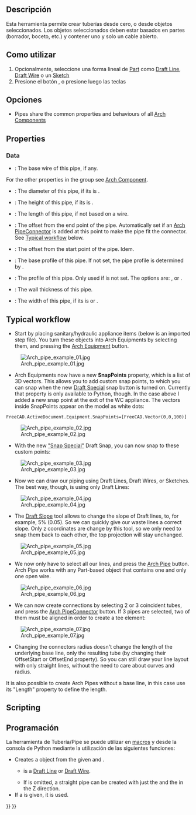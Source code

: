 <languages/>

<div class="mw-translate-fuzzy">
{{docnav/es
|[[Arch_CompPipe/es|Arch CompPipe]]
|[[Arch_PipeConnector/es|Pipe Connector]]
|[[Arch_Workbench/es|Arch]]
|IconL=Arch_CompPipe.png
|IconC=Workbench_Arch.svg
|IconR=Arch_PipeConnector.svg
}}
</div>

{{VeryImportantMessage|THIS COMMAND IS PART OF THE INTEGRATED [[BIM_Workbench|BIM WORKBENCH]] IN V1.0<br>
This page has been updated for that version.}}

<div class="mw-translate-fuzzy">
{{GuiCommand/es
|Name=Arch Pipe
|Name/es=Arch Pipe
|Workbenches=[[Arch_Workbench/es|Arch]]
|MenuLocation=Arch → Pipe Tools → Pipe
|Shortcut=P I
|SeeAlso=[[Arch PipeConnector|Arch PipeConnector]]
|Version=0.17
}}
</div>

<span id="Description"></span>
==Descripción== 

<div class="mw-translate-fuzzy">
{{Version|0.17}}
Esta herramienta permite crear tuberías desde cero, o desde objetos seleccionados. Los objetos seleccionados deben estar basados en partes (borrador, boceto, etc.) y contener uno y solo un cable abierto.
</div>

<span id="Usage"></span>
<div class="mw-translate-fuzzy">
==Como utilizar==
</div>

<div class="mw-translate-fuzzy">
# Opcionalmente, seleccione una forma lineal de [[Part Workbench | Part]] como [[Draft Line | Draft Line]], [[Draft Wire | Draft Wire]] o un [[Sketcher NewSketch | Sketch]]
# Presione el botón {{KEY | [[Image: Arch Pipe.png | 16px]] [[Arch Pipe | Arch Pipe]]}}, o presione {{KEY | P}} luego las teclas {{KEY | I}}
</div>

<span id="Options"></span>
==Opciones==

* Pipes share the common properties and behaviours of all [[Arch_Component|Arch Components]]

== Properties ==

===Data===

{{TitleProperty|Component}}

* {{PropertyData|Base|Link}}: The base wire of this pipe, if any.

For the other properties in the group see [[Arch_Component#Properties|Arch Component]].

{{TitleProperty|Pipe}}

* {{PropertyData|Diameter|Length}}: The diameter of this pipe, if its {{PropertyData|Profile Type}} is {{Value|Circle}}.
* {{PropertyData|Height|Length}}: The height of this pipe, if its {{PropertyData|Profile Type}} is {{Value|Rectangle}}.
* {{PropertyData|Length|Length}}: The length of this pipe, if not based on a wire.
* {{PropertyData|Offset End|Length}}: The offset from the end point of the pipe. Automatically set if an [[Arch_PipeConnector|Arch PipeConnector]] is added at this point to make the pipe fit the connector. See [[#Typical workflow|Typical workflow]] below.
* {{PropertyData|Offset Start|Length}}: The offset from the start point of the pipe. Idem.
* {{PropertyData|Profile|Link}}: The base profile of this pipe. If not set, the pipe profile is determined by {{PropertyData|Profile Type}}.
* {{PropertyData|Profile Type|Enumeration}}: The profile of this pipe. Only used if {{PropertyData|Profile}} is not set. The options are: {{Value|Circle}}, {{Value|Square}} or {{Value|Rectangle}}.
* {{PropertyData|Wall Thickness|Length}}: The wall thickness of this pipe.
* {{PropertyData|Width|Length}}: The width of this pipe, if its {{PropertyData|Profile Type}} is {{Value|Square}} or {{Value|Rectangle}}.

== Typical workflow ==

* Start by placing sanitary/hydraulic appliance items (below is an imported step file). You turn these objects into Arch Equipments by selecting them, and pressing the [[Arch_Equipment|Arch Equipment]] button.

[[Image:Arch_pipe_example_01.jpg]]

* Arch Equipments now have a new '''SnapPoints''' property, which is a list of 3D vectors. This allows you to add custom snap points, to which you can snap when the new [[Draft_Snap_Special|Draft Special]] snap button is turned on. Currently that property is only available to Python, though. In the case above I added a new snap point at the exit of the WC appliance. The vectors inside SnapPoints appear on the model as white dots:

 FreeCAD.ActiveDocument.Equipment.SnapPoints=[FreeCAD.Vector(0,0,100)]

[[Image:Arch_pipe_example_02.jpg]]

* With the new [[Draft_Snap_Special|"Snap Special"]] Draft Snap, you can now snap to these custom points:

[[Image:Arch_pipe_example_03.jpg]]

* Now we can draw our piping using Draft Lines, Draft Wires, or Sketches. The best way, though, is using only Draft Lines:

[[Image:Arch_pipe_example_04.jpg]]

* The [[Draft_Slope|Draft Slope]] tool allows to change the slope of Draft lines, to, for example, 5% (0.05). So we can quickly give our waste lines a correct slope. Only z coordinates are change by this tool, so we only need to snap them back to each other, the top projection will stay unchanged.

[[Image:Arch_pipe_example_05.jpg]]

* We now only have to select all our lines, and press the [[Arch_Pipe|Arch Pipe]] button. Arch Pipe works with any Part-based object that contains one and only one open wire.

[[Image:Arch_pipe_example_06.jpg]]

* We can now create connections by selecting 2 or 3 coincident tubes, and press the [[Arch_PipeConnector|Arch PipeConnector]] button. If 3 pipes are selected, two of them must be aligned in order to create a tee element:

[[Image:Arch_pipe_example_07.jpg]]

* Changing the connectors radius doesn't change the length of the underlying base line, only the resulting tube (by changing their OffsetStart or OffsetEnd property). So you can still draw your line layout with only straight lines, without the need to care about curves and radius.

It is also possible to create Arch Pipes without a base line, in this case use its "Length" property to define the length.

== Scripting ==

<div class="mw-translate-fuzzy">
==Programación==
</div>

<div class="mw-translate-fuzzy">
La herramienta de Tubería/Pipe se puede utilizar en [[macros/es|macros]] y desde la consola de Python mediante la utilización de las siguientes funciones:
</div>

{{Code|code=
pipe = makePipe(baseobj=None, diameter=0, length=0, placement=None, name="Pipe")
}}

* Creates a {{incode|pipe}} object from the given {{incode|baseobj}} and {{incode|diameter}}.
** {{incode|baseobj}} is a [[Draft_Line|Draft Line]] or [[Draft_Wire|Draft Wire]].
** If {{incode|baseobj}} is omitted, a straight pipe can be created with just the {{incode|diameter}} and the {{incode|length}} in the Z direction.
* If a {{incode|placement}} is given, it is used.

{{Code|code=
import Draft, Arch

p1 = FreeCAD.Vector(1000, 0, 0)
p2 = FreeCAD.Vector(2500, 200, 0)
p3 = FreeCAD.Vector(3100, 1000, 0)
p4 = FreeCAD.Vector(3500, 500, 0)
line = Draft.make_wire([p1, p2, p3, p4])

pipe = Arch.makePipe(line, 200)
FreeCAD.ActiveDocument.recompute()

pipe2 = Arch.makePipe(diameter=120, length=3000)
FreeCAD.ActiveDocument.recompute()
}}


<div class="mw-translate-fuzzy">
{{docnav/es
|[[Arch_CompPipe/es|Arch CompPipe]]
|[[Arch_PipeConnector/es|Pipe Connector]]
|[[Arch_Workbench/es|Arch]]
|IconL=Arch_CompPipe.png
|IconC=Workbench_Arch.svg
|IconR=Arch_PipeConnector.svg
}}
</div>

{{BIM_Tools_navi{{#translation:}}}}
{{Userdocnavi{{#translation:}}}}